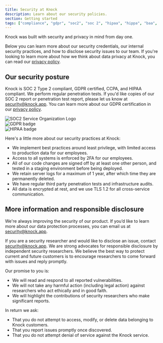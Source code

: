 ```yaml
---
title: Security at Knock
description: Learn about our security policies.
section: Getting started
tags: ["compliance", "gdpr", "soc2", "soc 2", "hipaa", "hippa", "baa", "ccpa"]
---
```


Knock was built with security and privacy in mind from day one.

Below you can learn more about our security credentials, our internal security practices, and how to disclose security issues to our team. If you're looking to learn more about how we think about data privacy at Knock, you can read our [privacy policy](https://knock.app/legal/privacy-policy).

## Our security posture

Knock is SOC 2 Type 2 compliant, GDPR certified, CCPA, and HIPAA compliant. We perform regular penetration tests. If you'd like copies of our SOC 2 report or penetration test report, please let us know at [security@knock.app](mailto:security@knock.app). You can learn more about our GDPR certification in our [privacy policy](https://knock.app/legal/privacy-policy).

<div className="flex flex-row items-center space-x-4">
  <div>
    <Image
      src={"/images/21972-312_SOC_NonCPA.png"}
      alt="SOC2 Service Organization Logo"
      width={120}
      height={120}
    />
  </div>
  <div>
    <Image
      src={"/images/gdpr-badge-2.png"}
      alt="GDPR badge"
      width={120}
      height={120}
      className="self-center ml-2"
    />
  </div>
  <div>
    <Image
      src={"/images/hipaa-badge.png"}
      alt="HIPAA badge"
      width={120}
      height={120}
      className="self-center"
    />
  </div>
</div>

Here's a little more about our security practices at Knock:

- We implement best practices around least privilege, with limited access to production data for our employees.
- Access to all systems is enforced by 2FA for our employees.
- All of our code changes are signed off by at least one other person, and tested in a staging environment before being deployed.
- We retain server logs for a maximum of 1 year, after which time they are permanently deleted.
- We have regular third party penetration tests and infrastructure audits.
- All data is encrypted at rest, and we use TLS 1.2 for all cross-service communication.

## More information and responsible disclosure

We're always improving the security of our product. If you’d like to learn more about our data protection processes, you can email us at [security@knock.app](mailto:security@knock.app).

If you are a security researcher and would like to disclose an issue, contact [security@knock.app](mailto:security@knock.app). We are strong advocates for responsible disclosure by independent security researchers. We believe the best way to protect current and future customers is to encourage researchers to come forward with issues and reply promptly.

Our promise to you is:

- We will read and respond to all reported vulnerabilities.
- We will not take any harmful action (including legal action) against researchers who act ethically and in good faith.
- We will highlight the contributions of security researchers who make significant reports.

In return we ask:

- That you do not attempt to access, modify, or delete data belonging to Knock customers.
- That you report issues promptly once discovered.
- That you do not attempt denial of service against the Knock service.

<br />

